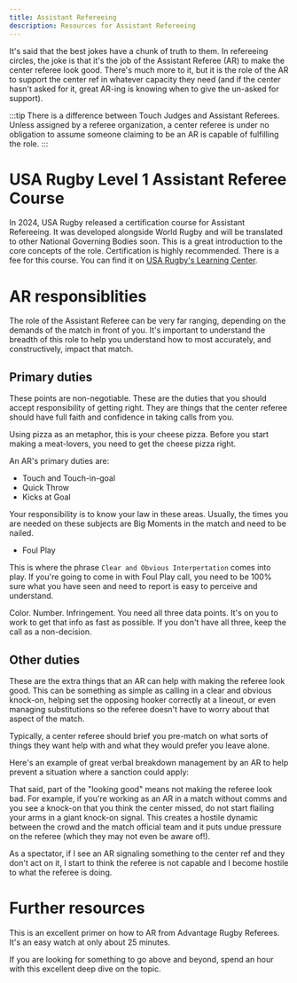 ```yaml
---
title: Assistant Refereeing
description: Resources for Assistant Refereeing
---
```



It's said that the best jokes have a chunk of truth to them. In refereeing circles, the joke is that it's the job of the Assistant Referee (AR) to make the center referee look good. There's much more to it, but it is the role of the AR to support the center ref in whatever capacity they need (and if the center hasn't asked for it, great AR-ing is knowing when to give the un-asked for support).

:::tip
There is a difference between Touch Judges and Assistant Referees. Unless assigned by a referee organization, a center referee is under no obligation to assume someone claiming to be an AR is capable of fulfilling the role.
:::

# USA Rugby Level 1 Assistant Referee Course

In 2024, USA Rugby released a certification course for Assistant Refereeing. It was developed alongside World Rugby and will be translated to other National Governing Bodies soon. This is a great introduction to the core concepts of the role. Certification is highly recommended. There is a fee for this course. You can find it on [USA Rugby's Learning Center](referee-resources/usa-rugby-resources#cbt-courses).

# AR responsiblities

The role of the Assistant Referee can be very far ranging, depending on the demands of the match in front of you. It's important to understand the breadth of this role to help you understand how to most accurately, and constructively, impact that match.

## Primary duties

These points are non-negotiable. These are the duties that you should accept responsibility of getting right. They are things that the center referee should have full faith and confidence in taking calls from you.

Using pizza as an metaphor, this is your cheese pizza. Before you start making a meat-lovers, you need to get the cheese pizza right.

An AR's primary duties are:

- Touch and Touch-in-goal
- Quick Throw
- Kicks at Goal

Your responsibility is to know your law in these areas. Usually, the times you are needed on these subjects are Big Moments in the match and need to be nailed.

- Foul Play

This is where the phrase `Clear and Obvious Interpertation` comes into play. If you're going to come in with Foul Play call, you need to be 100% sure what you have seen and need to report is easy to perceive and understand.

Color. Number. Infringement. You need all three data points. It's on you to work to get that info as fast as possible. If you don't have all three, keep the call as a non-decision.

## Other duties

These are the extra things that an AR can help with making the referee look good. This can be something as simple as calling in a clear and obvious knock-on, helping set the opposing hooker correctly at a lineout, or even managing substitutions so the referee doesn't have to worry about that aspect of the match.

Typically, a center referee should brief you pre-match on what sorts of things they want help with and what they would prefer you leave alone.

Here's an example of great verbal breakdown management by an AR to help prevent a situation where a sanction could apply:

<GDriveVideo src='https://drive.google.com/file/d/1Q6rF_1L7GFm73Jq_67MmnUZjAfor_DGB/preview' />

That said, part of the "looking good" means not making the referee look bad. For example, if you're working as an AR in a match without comms and you see a knock-on that you think the center missed, do not start flailing your arms in a giant knock-on signal. This creates a hostile dynamic between the crowd and the match official team and it puts undue pressure on the referee (which they may not even be aware of!).

As a spectator, if I see an AR signaling something to the center ref and they don't act on it, I start to think the referee is not capable and I become hostile to what the referee is doing.

# Further resources

This is an excellent primer on how to AR from Advantage Rugby Referees. It's an easy watch at only about 25 minutes.

<GDriveVideo src='https://drive.google.com/file/d/1YX1RknLKmXBq6AMEIYfFwUuUhkWlCbOV/preview' />

If you are looking for something to go above and beyond, spend an hour with this excellent deep dive on the topic.

<YouTube
  title='Assistant Referee training with Mike Mulroy (RFU)'
  videoId='D3vM99Vial0'
/>
